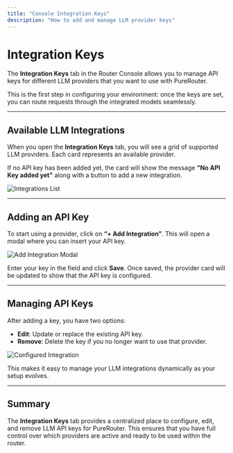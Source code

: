 ```yaml
---
title: "Console Integration Keys"
description: "How to add and manage LLM provider keys"
---
```


# Integration Keys

The **Integration Keys** tab in the Router Console allows you to manage API keys for different LLM providers that you want to use with PureRouter.

This is the first step in configuring your environment: once the keys are set, you can route requests through the integrated models seamlessly.

---

## Available LLM Integrations

When you open the **Integration Keys** tab, you will see a grid of supported LLM providers. Each card represents an available provider.

If no API key has been added yet, the card will show the message **"No API Key added yet"** along with a button to add a new integration.

![Integrations List](../../images/console_integrations.png)

---

## Adding an API Key

To start using a provider, click on **“+ Add Integration”**.
This will open a modal where you can insert your API key.

![Add Integration Modal](../../images/console_integration_key.png)

Enter your key in the field and click **Save**.
Once saved, the provider card will be updated to show that the API key is configured.

---

## Managing API Keys

After adding a key, you have two options:

- **Edit**: Update or replace the existing API key.
- **Remove**: Delete the key if you no longer want to use that provider.

![Configured Integration](../../images/console_integration_card.png)

This makes it easy to manage your LLM integrations dynamically as your setup evolves.

---

## Summary

The **Integration Keys** tab provides a centralized place to configure, edit, and remove LLM API keys for PureRouter.
This ensures that you have full control over which providers are active and ready to be used within the router.
